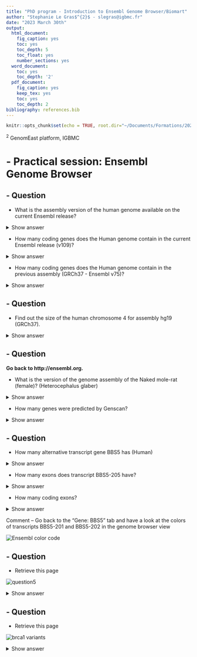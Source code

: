 ```yaml
---
title: "PhD program - Introduction to Ensembl Genome Browser/Biomart"
author: "Stephanie Le Gras$^{2}$ - slegras@igbmc.fr"
date: "2023 March 30th"
output:
  html_document:
    fig_caption: yes
    toc: yes
    toc_depth: 5
    toc_float: yes
    number_sections: yes
  word_document:
    toc: yes
    toc_depth: '2'
  pdf_document:
    fig_caption: yes
    keep_tex: yes
    toc: yes
    toc_depth: 2
bibliography: references.bib    
---
```


```r
knitr::opts_chunk$set(echo = TRUE, root.dir="~/Documents/Formations/2023/PhDprogram")
```

$^2$ GenomEast platform, IGBMC

# - Practical session: Ensembl Genome Browser
## - Question
  * What is the assembly version of the human genome available on the current Ensembl release?

<details>
  <summary> Show answer </summary>
![][humangenomeassembly]
</details>


  * How many coding genes does the Human genome contain in the current Ensembl release (v109)?

<details>
  <summary> Show answer </summary>
![][numberofgenehuman]
</details>


  * How many coding genes does the Human genome contain in the previous assembly (GRCh37 - Ensembl v75)?

<details>
  <summary> Show answer </summary>
![][numberofgenehumangrch37]
</details>

## - Question
  * Find out the size of the human chromosome 4 for assembly hg19 (GRCh37).

<details>
  <summary> Show answer </summary>
![][sizechr4]
</details>

## - Question
**Go back to http://ensembl.org.**

  * What is the version of the genome assembly of the Naked mole-rat (female)? (Heterocephalus glaber)

<details>
  <summary> Show answer </summary>
![][nakedmolerat]
</details>

  * How many genes were predicted by Genscan?

<details>
  <summary> Show answer </summary>
![][nakedmolerat_genes]
</details>

## - Question
  * How many alternative transcript gene BBS5 has (Human)

<details>
  <summary> Show answer </summary>
![][bbs5_transcripts]
</details>

  * How many exons does transcript BBS5-205 have?

<details>
  <summary> Show answer </summary>
![][bbs5-205exons]
</details>

  * How many coding exons?

<details>
  <summary> Show answer </summary>
![][bbs5-205codingexons]
</details>

Comment – Go back to the "Gene: BBS5" tab and have a look at the colors of transcripts BBS5-201 and BBS5-202 in the genome browser view

![][ensemblcolorcode]

## - Question
  * Retrieve this page

![][question5]

<details>
  <summary> Show answer </summary>
![][brca1_sequence]
</details>

## - Question
  * Retrieve this page

![][brca1_variation]

<details>
  <summary> Show answer </summary>

  - Click on « configure this page » (left-bottom menu)
  - Select Yes for « Show variations: »

![][brca1_displayvariation]
<details>

## - Question
Display RNAseq data for breast and skeletal muscle in the genome browser (in BRCA1 gene region).

![][brca1_rnaseq]

<details>
  <summary> Show answer </summary>
![][brca1_rnaseq1]


![][brca1_rnaseq2]
</details>

# - Practical session: Biomart
## - Retrieve information for 1 gene : IDH1
### - Question

Using Ensembl/BioMart, retrieve all transcripts IDs and the gene ID of IDH1 gene (human). How many transcripts the gene IDH1 has?
Use Ensembl Gene v109, for Human GRCh38.p13:

  * Click on Filters :
    * Expand the GENE section
    * Select « Input external references ID list »
    * Select HGNC symbol(s) in the drop down menu
    * Enter IDH1 in the text box
  * Click on Attributes :
    * Select “Features” (top panel, selected by default)
    * Select Gene stable ID, Transcript stable ID, Gene Name

<details>
  <summary> Show answer </summary>

  - Click on Filters (left panel)
  - Expand the “GENE” section
  - Select “Input external references ID list”, select “Gene Name(s)" in the drop down list and enter IDH1.
  - Click on Count in the top left panel . You should get 1 / 69292 Genes.
  - Click on Attributes (left menu)
  - Select “Features” (selected by default)
  - Select Gene stable ID, Transcript stable ID, Gene Name
  - Click on Results (top left menu)

**9 transcripts are found**

</details>

### - Question
Extract all exon sequences of the IDH1 gene in fasta format. Headers will contain the Gene names, Transcript stable IDs and Exon stable IDs.

<details>
  <summary> Show answer </summary>
You can leave the Dataset and Filters the same, and go directly to the Attributes section:

  - Click on Attributes (left panel)
  - Select “Sequences”
  -  Expand the SEQUENCES section
  -  Select Exon sequences
  -  Expand “Header Information”
  -  Unselect “Gene stable ID” (Gene Information)
  -  Select Gene name (Gene Information), Transcript stable ID (Transcript Information) and Exon stable ID (Exon Information).
  - Click on Results
</details>

### - Question
Extract all coding sequences of the IDH1 gene in fasta format. Headers will contain the Transcript stable IDs and Exon stable IDs.

<details>
  <summary> Show answer </summary>
You can leave the Dataset and Filters the same, and go directly to the
Attributes section:

  - Click on Attributes (left panel)
  - In the SEQUENCES section: select Coding sequence
  - In the “Header Information”: unselect Gene name (Gene Information) and keep Transcript stable ID (Transcript Information) and Exon stable IDs (Exon Information) selected.
  - Click on Results
</details>

### - Question
Retrieve GO-terms associated to the IDH1 gene (select GO Term Name, GO domain and GO Term Accession along with Gene stable ID, Transcript stable ID and Gene Name).

<details>
  <summary> Show answer </summary>
You can leave the Dataset and Filters the same, and go directly
to the Attributes section:

  - Click on Attributes (left panel)
  - Select “Features” (selected by default)
  - In the GENE section: Gene stable ID, Transcript stable ID and Gene Name should be selected
  - Expand the EXTERNAL section
  - Select GO Term Name, GO domain and GO Term Accession
  - Click on Results
</details>

### - Question
Retrieve the germline variations found in this gene. Annotations to be found:

  * Variant Name,
  * Variant Alleles,
  * Minor allele frequency,
  * Chromosome/scaffold name,
  * Chromosome/scaffold position start (bp),
  * Chromosome/scaffold position end (bp),
  * Variant Consequence along with Gene stable ID,
  * Transcript stable ID
  * Gene Name

<details>
  <summary> Show answer </summary>
You can leave the Dataset and Filters the same, and go directly
to the Attributes section:

  - Click on Attributes (left panel)
  - Select “Variant (Germline)”
  - In the GENE section: Gene stable ID, Transcript stable ID and Gene Name should be selected
  - Expand the GERMLINE VARIANT INFORMATION section
  - Select:
    - Variant Name,
    - Variant Alleles,
    - Minor allele frequency,
    - Chromosome/scaffold name,
    - Chromosome /scaffold position start (bp),
    - Chromosome/scaffold position end (bp),
    - Variant Consequence
  - Click on Results
</details>

## - Retrieve information for many genes
We have run an RNA-seq experiment and we have extracted upregulated genes.
We are using RNAseq data from :

*Strub, T., Giuliano, S., Ye, T., Bonet, C., Keime, C., Kobi, D., Le Gras, S., Cormont, M., Ballotti, R., and Bertolotto, C. (2011). Essential role of microphthalmia transcription factor for DNA replication, mitosis and genomic stability in melanoma. Oncogene 30, 2319–2332.*

In this study, they compared the transcriptome in melanoma cell lines between cells with an siRNA against MITF or an siRNA against Luciferase (used as a control). The data are given as a TSV (Tab-Separated Values) file which contain the number of reads per genes. Genes are identified by their Ensembl gene IDs.

Data have been analyzed using the **Human genome hg38/GRCh38 - Ensembl v95.**

Here are the different column of the file to be analyzed:

  * Gene id | Ensembl gene ID |
  * siLuc2 | Raw read counts - control - 1st biological replicate |
  * siLuc3 | Raw read counts - control - 2nd biological replicate | 	
  * siMitf3 | Raw read counts - siMITF - 1st biological replicate | 	
  * siMitf4 | Raw read counts - siMITF - 2nd biological replicate | 	
  * norm.siLuc2 | Normalized read counts - control - 1st biological replicate | 	
  * norm.siLuc3 | Normalized read counts - control - 2nd biological replicate | 	
  * norm.siMitf3 | Normalized read counts - siMITF - 1st biological replicate | 	
  * norm.siMitf4 | Normalized read counts - siMITF - 2nd biological replicate | 		
  * ... | ... |

### - Question
Download and uncompress the file [simitfvssiluc-up.tsv.zip](https://seafile.igbmc.fr/f/a1e03f1b711349489bd2/?dl=1) to extract gene annotations using Ensembl/BioMart for those genes. Use the column Gene ID to extract annotations. Annotations to extract are:

  * gene IDs
  * chromosome
  * start of gene
  * end of gene
  * strand
  * Associated Gene Name
  * gene type

<details>
  <summary> Show answer </summary>
In Ensembl/BioMart, create a new request using an archive of Ensembl v95.

  - Click on Filters (left panel)
  - Expand the GENE section
  - Select “Input external references ID list” and select “Ensembl Gene ID(s)” in the drop down list
  - Click on “Browse” and select the file siMitfvssiLuc.up.txt
  - Click on “Count” (top left button). You should have: 3663/64914 Genes
  - Click on Attributes (left panel)
  -  Select “Features” (selected by default), select Ensembl Gene ID, Chromosome Name, Gene Start (bp), Gene End (bp), Strand, Associated Gene Name and Gene type.
  -  Click on Results
  -  Select Compressed file (.gz) in the drop down menu. Click on Go to download the resulting file.
</details>

### - Question
You want to run a de novo motif discovery on all promoters of the upregulated genes (the ones from the file siMitfvssiLuc.up.txt). Extract the promoter sequences of all up-regulated genes: retrieve the 200nt upstream of the transcripts of these genes.

<details>
  <summary> Show answer </summary>
Don’t change Dataset and Filters – simply click on Attributes.

  - Click on Attributes (left panel)
  - Select “Sequences”
  - Expand the SEQUENCES section
  - Select Flank (Transcript) and enter 200 in the Upstream flank text box
  - Expand the Header information section
  - Select, in addition to the default selected attributes, Description and Associated Gene Name

**TIPS**

Flank (Transcript) will give the flanks for all transcripts of a gene with multiple transcripts. Flank (Gene) will give the flanks for one possible transcript in a gene (the most 5’ coordinates for upstream flanking).
</details>

## - Retrieve information using genomic coordinates
**Use Biomart of current version of Ensembl**.

### - Question
How many genes are located in the genomic region: 2:208226227-208276270.

<details>
  <summary> Show answer </summary>
In Ensembl/BioMart, create a new request:

  - Click on Filters (left panel)
  - Expand the REGION section
  - Select “Multiple Chromosomal Regions” and enter 2:208226227:208276270 in the text box
  - Click on Count

** 4 genes are found**
</details>

### - Question
Extract the coordinates of all human genes located on chromosomes (exclude scaffolds). Information to extract for each gene:

  * Gene stable ID
  * Chromosome/scaffold name
  * Gene Start (bp)
  * Gene End (bp)
  * strand
  * Gene Name

<details>
  <summary> Show answer </summary>
In Ensembl/BioMart, create a new request (see slide 2.)

  - Click on Filters (left panel)
  - Expand the REGION section
  - Select “Chromosome” and multiple select 1 -> MT (click and drag). This corresponds to 61487 / 68005 Genes
  - Click on Attributes (left panel)
  - Select “Features” (selected by default)
  - In GENE, select Gene stable ID, Chromosome/scaffold name, Gene Start (bp), Gene End (bp), strand and Gene Name
  - Click on Results
</details>

## - Question
The following is a list of 11 IDs of human proteins from the [NCBI RefSeq database](http://www.ncbi.nlm.nih.gov/projects/RefSeq/):

  * NP_001218
  * NP_203125
  * NP_203124
  * NP_203126
  * NP_001007233
  * NP_150636
  * NP_150635
  * NP_001214
  * NP_150637
  * NP_150634
  * NP_150649

Generate a list that shows to which Gene stable IDs and to which Gene names these RefSeq IDs correspond. Do these 11 proteins correspond to 11 genes?

<details>
  <summary> Show answer </summary>
  - Click New.
  - Choose the ENSEMBL Genes 109 database.
  - Choose the Homo sapiens genes (GRCh38.p13) dataset.

  - Click on Filters in the left panel.
  - Expand the GENE section by clicking on the + box.
  - Select ID list limit - RefSeq peptide ID(s) and enter the list of IDs in the text box (either comma separated or as a list).
  - HINT: You may have to scroll down the menu to see these.

  - Count shows 4 genes (remember one gene may have multiple splice variants coding for different proteins, that is the reason why these 11 do not correspond to 11 genes).

  - Click on Attributes in the left panel.
  - Select the Features attributes page.
  - Expand the External section by clicking on the + box.
  - Select Gene name and RefSeq Protein ID from the External References section.

  - Click the Results button on the toolbar.
  - Select View All rows as HTML or export all results to a file. Tick the box Unique results only.
</details>

## - Bonus
Forrest et al performed a microarray analysis of peripheral blood mononuclear cell gene expression in benzene-exposed workers (Environ Health Perspect. 2005 June; 113(6): 801–807). The microarray used was the human Affymetrix U133A/B (also called U133 plus 2) GeneChip. The top 8 up-regulated probe-sets were:

  * 207630_s_at
  * 221840_at
  * 219228_at
  * 204924_at
  * 227613_at
  * 223454_at
  * 228962_at
  * 214696_at

### - Question
Retrieve for the genes corresponding to these probe-sets the Gene and Transcript stable IDs as well as their Gene names and descriptions.

<details>
  <summary> Show answer </summary>
  * Click New.
  * Choose the ENSEMBL Genes 109 database.
  * Choose the Homo sapiens genes (GRCh38.p13) dataset.

  * Click on Filters in the left panel.
  * Expand the GENE section by clicking on the + box.
  * Select ID list limit - Affy hg u133 plus 2 probeset ID(s) and enter the list of probeset IDs in the text box (either comma separated or as a list).

  * Count shows 9 genes match this list of probesets.

  * Click on Attributes in the left panel.
  * Select the Features attributes page.
  * Expand the GENE section by clicking on the + box.
  * In addition to the default selected attributes, select Description.
  * Expand the External section by clicking on the + box.
  * Select Gene name from the External References section and AFFY HG U133-PLUS-2 from the Microarray Attributes section.

  * Click the Results button on the toolbar.
  * Select View All rows as HTML or export all results to a file. Tick the box Unique results only.
  * Your results should show that the 11 probes map to 9 Ensembl genes.

</details>


### - Question
In order to be able to study these human genes in mouse, identify their mouse orthologues. Also retrieve the genomic coordinates of these orthologues.

<details>
  <summary> Show answer </summary>
  * You can leave the Dataset and Filters the same, and go directly to the Attributes section:

  * Click on Attributes in the left panel.
  * Select the Homologs attributes page.
  * Expand the GENE section by clicking on the + box.
  * Select Associated Gene Name.
  * Deselect Ensembl Transcript ID.
  * Expand the ORTHOLOGS section by clicking on the + box.
  * Select Mouse Ensembl Gene stable ID, Mouse chromosome/scaffold name, Mouse chromosome/scaffold Start (bp) and Mouse chromosome/scaffold End (bp).

  * Click the Results button on the toolbar.
  * Check the box Unique results only. Select View All rows as HTML or export all results to a file.

**Your results should show that for most of the human genes has least one mouse orthologue.**

</details>

# - Credits

Some exercices are taken from [Ensembl tutorials](http://www.ebi.ac.uk/seqdb/confluence/display/ENSEXT/Ensembl+exercises).

[humangenomeassembly]: images/Ensembl/humangenomeassembly.png "Human genome assembly"
[numberofgenehuman]: images/Ensembl/numberofgenehuman.png "number of Human genes"
[numberofgenehumangrch37]: images/Ensembl/numberofgenehumangrch37.png "number of Human genes grch37"
[sizechr4]: images/Ensembl/sizechr4.png "Chr4 length"
[nakedmolerat]: images/Ensembl/nakedmolerat.png "naked mole rat"
[nakedmolerat_genes]: images/Ensembl/nakedmolerat_genes.png "naked mole rat genes"
[bbs5_transcripts]: images/Ensembl/bbs5_transcripts.png "bbs5 transcripts"
[bbs5-205exons]: images/Ensembl/bbs5-205exons.png "bbs5-205 exons"
[bbs5-205codingexons]: images/Ensembl/bbs5-205codingexons.png "bbs5-205 coding exons"
[ensemblcolorcode]: images/Ensembl/ensemblcolorcode.png "Ensembl color code"
[question5]: images/Ensembl/question5.png "question5"
[brca1_sequence]: images/Ensembl/brca1_sequence.png "brca1 sequence"
[brca1_variation]: images/Ensembl/brca1_variation.png "brca1 variants"
[brca1_displayvariation]: images/Ensembl/brca1_displayvariation.png "brca1 display variants"
[brca1_rnaseq]: images/Ensembl/brca1_rnaseq.png "brca1 rnaseq"
[brca1_rnaseq1]: images/Ensembl/brca1_rnaseq1.png "brca1 rnaseq 1"
[brca1_rnaseq2]: images/Ensembl/brca1_rnaseq2.png "brca1 rnaseq 2"
